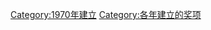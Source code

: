 {{cat topic in year| topic=建立的奖项|year=1970}}
[[Category:1970年建立|Category:1970年建立]]
[[Category:各年建立的奖项|Category:各年建立的奖项]]